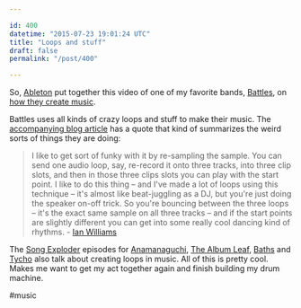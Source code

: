 ```yaml
---

id: 400
datetime: "2015-07-23 19:01:24 UTC"
title: "Loops and stuff"
draft: false
permalink: "/post/400"

---
```


So, [Ableton](https://en.wikipedia.org/wiki/Ableton) put together this video of one of my favorite bands, [Battles](https://en.wikipedia.org/wiki/Battles_(band)), on [how they create music](https://youtu.be/jS5ltxihivA).

Battles uses all kinds of crazy loops and stuff to make their music. The [accompanying blog article](https://www.ableton.com/en/blog/battles-art-of-repetition/) has a quote that kind of summarizes the weird sorts of things they are doing:

 > I like to get sort of funky with it by re-sampling the sample. You can send one audio loop, say, re-record it onto three tracks, into three clip slots, and then in those three clips slots you can play with the start point. I like to do this thing – and I've made a lot of loops using this technique – it's almost like beat-juggling as a DJ, but you're just doing the speaker on-off trick. So you're bouncing between the three loops – it's the exact same sample on all three tracks – and if the start points are slightly different you can get into some really cool dancing kind of rhythms. - [Ian Williams](https://en.wikipedia.org/wiki/Ian_Williams_(musician))

The [Song Exploder](http://songexploder.net/) episodes for [Anamanaguchi](http://songexploder.net/anamanaguchi), [The Album Leaf](http://songexploder.net/the-album-leaf), [Baths](http://songexploder.net/baths) and [Tycho](http://songexploder.net/tycho) also talk about creating loops in music. All of this is pretty cool. Makes me want to get my act together again and finish building my drum machine.

#music

